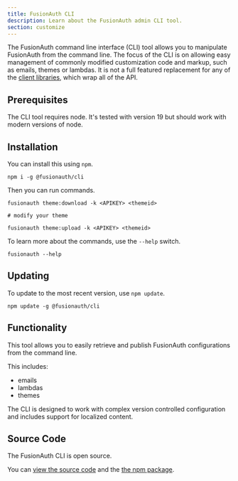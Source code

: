 ```yaml
---
title: FusionAuth CLI
description: Learn about the FusionAuth admin CLI tool.
section: customize
---
```


The FusionAuth command line interface (CLI) tool allows you to manipulate FusionAuth from the command line. The focus of the CLI is on allowing easy management of commonly modified customization code and markup, such as emails, themes or lambdas. It is not a full featured replacement for any of the [client libraries](/docs/sdks/), which wrap all of the API.

## Prerequisites

The CLI tool requires node. It's tested with version 19 but should work with modern versions of node.

## Installation

You can install this using `npm`.

```
npm i -g @fusionauth/cli
```

Then you can run commands.

```
fusionauth theme:download -k <APIKEY> <themeid>

# modify your theme

fusionauth theme:upload -k <APIKEY> <themeid>
```

To learn more about the commands, use the `--help` switch.

```
fusionauth --help
```

## Updating 

To update to the most recent version, use `npm update`.

```
npm update -g @fusionauth/cli
```

## Functionality

This tool allows you to easily retrieve and publish FusionAuth configurations from the command line.

This includes:

* emails
* lambdas
* themes

The CLI is designed to work with complex version controlled configuration and includes support for localized content.

## Source Code

The FusionAuth CLI is open source.

You can [view the source code](https://github.com/FusionAuth/fusionauth-node-cli) and the [the npm package](https://www.npmjs.com/package/@fusionauth/cli).
